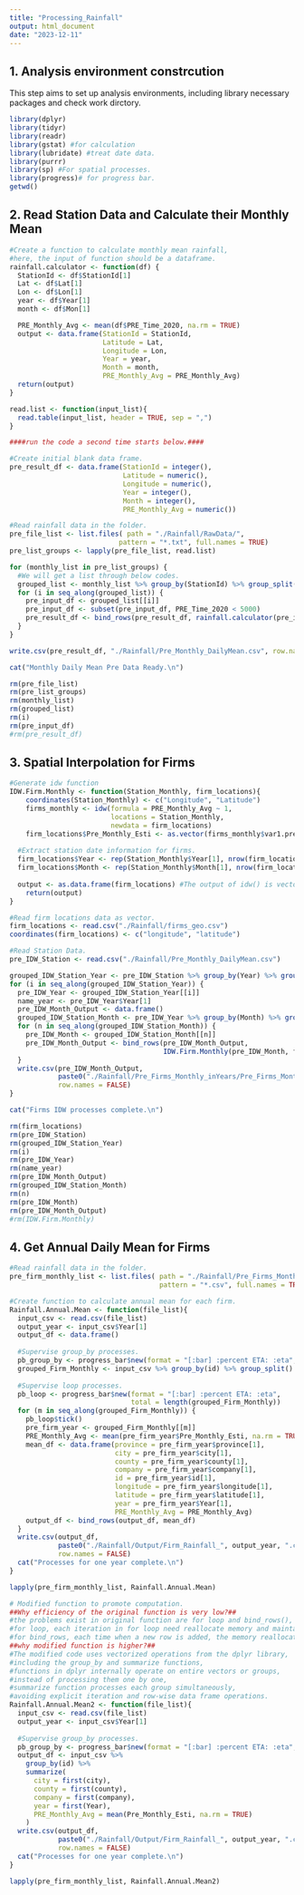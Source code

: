 ```yaml
---
title: "Processing_Rainfall"
output: html_document
date: "2023-12-11"
---
```


## 1. Analysis environment constrcution
This step aims to set up analysis environments, 
including library necessary packages and check work dirctory.
```r
library(dplyr)
library(tidyr)
library(readr)
library(gstat) #for calculation
library(lubridate) #treat date data.
library(purrr)
library(sp) #For spatial processes.
library(progress)# for progress bar.
getwd()
```

## 2. Read Station Data and Calculate their Monthly Mean

```r
#Create a function to calculate monthly mean rainfall,
#here, the input of function should be a dataframe.
rainfall.calculator <- function(df) {
  StationId <- df$StationId[1]
  Lat <- df$Lat[1]
  Lon <- df$Lon[1]
  year <- df$Year[1]
  month <- df$Mon[1]

  PRE_Monthly_Avg <- mean(df$PRE_Time_2020, na.rm = TRUE)
  output <- data.frame(StationId = StationId,
                       Latitude = Lat,
                       Longitude = Lon,
                       Year = year,
                       Month = month,      
                       PRE_Monthly_Avg = PRE_Monthly_Avg)
  return(output)
}

read.list <- function(input_list){
  read.table(input_list, header = TRUE, sep = ",")
}

####run the code a second time starts below.####

#Create initial blank data frame.
pre_result_df <- data.frame(StationId = integer(),
                            Latitude = numeric(),
                            Longitude = numeric(),
                            Year = integer(),
                            Month = integer(),      
                            PRE_Monthly_Avg = numeric())

#Read rainfall data in the folder.
pre_file_list <- list.files( path = "./Rainfall/RawData/", 
                           pattern = "*.txt", full.names = TRUE)
pre_list_groups <- lapply(pre_file_list, read.list)

for (monthly_list in pre_list_groups) {
  #We will get a list through below codes.
  grouped_list <- monthly_list %>% group_by(StationId) %>% group_split()
  for (i in seq_along(grouped_list)) {
    pre_input_df <- grouped_list[[i]]
    pre_input_df <- subset(pre_input_df, PRE_Time_2020 < 5000)
    pre_result_df <- bind_rows(pre_result_df, rainfall.calculator(pre_input_df))
  }
}

write.csv(pre_result_df, "./Rainfall/Pre_Monthly_DailyMean.csv", row.names = FALSE)

cat("Monthly Daily Mean Pre Data Ready.\n")

rm(pre_file_list)
rm(pre_list_groups)
rm(monthly_list)
rm(grouped_list)
rm(i)
rm(pre_input_df)
#rm(pre_result_df)
```

## 3. Spatial Interpolation for Firms

```r
#Generate idw function
IDW.Firm.Monthly <- function(Station_Monthly, firm_locations){
    coordinates(Station_Monthly) <- c("Longitude", "Latitude")
    firms_monthly <- idw(formula = PRE_Monthly_Avg ~ 1, 
                         locations = Station_Monthly, 
                         newdata = firm_locations)
    firm_locations$Pre_Monthly_Esti <- as.vector(firms_monthly$var1.pred)
  
  #Extract station date information for firms.
  firm_locations$Year <- rep(Station_Monthly$Year[1], nrow(firm_locations))
  firm_locations$Month <- rep(Station_Monthly$Month[1], nrow(firm_locations))
  
  output <- as.data.frame(firm_locations) #The output of idw() is vector
    return(output)
}

#Read firm locations data as vector.
firm_locations <- read.csv("./Rainfall/firms_geo.csv")
coordinates(firm_locations) <- c("longitude", "latitude")

#Read Station Data.
pre_IDW_Station <- read.csv("./Rainfall/Pre_Monthly_DailyMean.csv")

grouped_IDW_Station_Year <- pre_IDW_Station %>% group_by(Year) %>% group_split()
for (i in seq_along(grouped_IDW_Station_Year)) {
  pre_IDW_Year <- grouped_IDW_Station_Year[[i]]
  name_year <- pre_IDW_Year$Year[1]
  pre_IDW_Month_Output <- data.frame()
  grouped_IDW_Station_Month <- pre_IDW_Year %>% group_by(Month) %>% group_split()
  for (n in seq_along(grouped_IDW_Station_Month)) {
    pre_IDW_Month <- grouped_IDW_Station_Month[[n]]
    pre_IDW_Month_Output <- bind_rows(pre_IDW_Month_Output, 
                                      IDW.Firm.Monthly(pre_IDW_Month, firm_locations))
  }
  write.csv(pre_IDW_Month_Output, 
            paste0("./Rainfall/Pre_Firms_Monthly_inYears/Pre_Firms_Monthy_", name_year, ".csv"), 
            row.names = FALSE)
}

cat("Firms IDW processes complete.\n")

rm(firm_locations)
rm(pre_IDW_Station)
rm(grouped_IDW_Station_Year)
rm(i)
rm(pre_IDW_Year)
rm(name_year)
rm(pre_IDW_Month_Output)
rm(grouped_IDW_Station_Month)
rm(n)
rm(pre_IDW_Month)
rm(pre_IDW_Month_Output)
#rm(IDW.Firm.Monthly)
```

## 4. Get Annual Daily Mean for Firms

```r
#Read rainfall data in the folder.
pre_firm_monthly_list <- list.files( path = "./Rainfall/Pre_Firms_Monthly_inYears/", 
                                     pattern = "*.csv", full.names = TRUE)

#Create function to calculate annual mean for each firm.
Rainfall.Annual.Mean <- function(file_list){
  input_csv <- read.csv(file_list)
  output_year <- input_csv$Year[1]
  output_df <- data.frame()
  
  #Supervise group_by processes.
  pb_group_by <- progress_bar$new(format = "[:bar] :percent ETA: :eta", total = 1)
  grouped_Firm_Monthly <- input_csv %>% group_by(id) %>% group_split()
  
  #Supervise loop processes.
  pb_loop <- progress_bar$new(format = "[:bar] :percent ETA: :eta", 
                              total = length(grouped_Firm_Monthly))
  for (m in seq_along(grouped_Firm_Monthly)) {
    pb_loop$tick()
    pre_firm_year <- grouped_Firm_Monthly[[m]]
    PRE_Monthly_Avg <- mean(pre_firm_year$Pre_Monthly_Esti, na.rm = TRUE)
    mean_df <- data.frame(province = pre_firm_year$province[1],
                          city = pre_firm_year$city[1],
                          county = pre_firm_year$county[1],
                          company = pre_firm_year$company[1],
                          id = pre_firm_year$id[1],
                          longitude = pre_firm_year$longitude[1],
                          latitude = pre_firm_year$latitude[1],
                          year = pre_firm_year$Year[1],
                          PRE_Monthly_Avg = PRE_Monthly_Avg)
    output_df <- bind_rows(output_df, mean_df)
  }
  write.csv(output_df, 
            paste0("./Rainfall/Output/Firm_Rainfall_", output_year, ".csv"),
            row.names = FALSE)
  cat("Processes for one year complete.\n")
}

lapply(pre_firm_monthly_list, Rainfall.Annual.Mean)

# Modified function to promote computation.
##Why efficiency of the original function is very low?##
#the problems exist in original function are for loop and bind_rows(),
#for loop, each iteration in for loop need reallocate memory and maintain loop state,
#for bind_rows, each time when a new row is added, the memory reallocation is required.
##why modified function is higher?##
#The modified code uses vectorized operations from the dplyr library, 
#including the group_by and summarize functions,
#functions in dplyr internally operate on entire vectors or groups,
#instead of processing them one by one,
#summarize function processes each group simultaneously, 
#avoiding explicit iteration and row-wise data frame operations.
Rainfall.Annual.Mean2 <- function(file_list){
  input_csv <- read.csv(file_list)
  output_year <- input_csv$Year[1]
  
  #Supervise group_by processes.
  pb_group_by <- progress_bar$new(format = "[:bar] :percent ETA: :eta", total = 1)
  output_df <- input_csv %>%
    group_by(id) %>%
    summarize(
      city = first(city),
      county = first(county),
      company = first(company),
      year = first(Year),
      PRE_Monthly_Avg = mean(Pre_Monthly_Esti, na.rm = TRUE)
    )
  write.csv(output_df, 
            paste0("./Rainfall/Output/Firm_Rainfall_", output_year, ".csv"),
            row.names = FALSE)
  cat("Processes for one year complete.\n")
}

lapply(pre_firm_monthly_list, Rainfall.Annual.Mean2)
```
